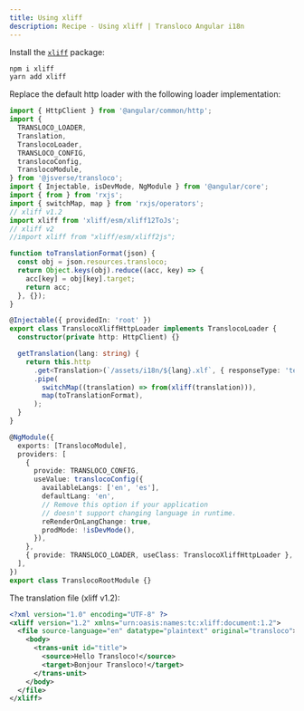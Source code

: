 ```yaml
---
title: Using xliff
description: Recipe - Using xliff | Transloco Angular i18n
---
```


Install the [`xliff`](https://www.npmjs.com/package/xliff) package:

```bash
npm i xliff
yarn add xliff
```

Replace the default http loader with the following loader implementation:

```ts title="transloco-root.module.ts"
import { HttpClient } from '@angular/common/http';
import {
  TRANSLOCO_LOADER,
  Translation,
  TranslocoLoader,
  TRANSLOCO_CONFIG,
  translocoConfig,
  TranslocoModule,
} from '@jsverse/transloco';
import { Injectable, isDevMode, NgModule } from '@angular/core';
import { from } from 'rxjs';
import { switchMap, map } from 'rxjs/operators';
// xliff v1.2
import xliff from 'xliff/esm/xliff12ToJs';
// xliff v2
//import xliff from "xliff/esm/xliff2js";

function toTranslationFormat(json) {
  const obj = json.resources.transloco;
  return Object.keys(obj).reduce((acc, key) => {
    acc[key] = obj[key].target;
    return acc;
  }, {});
}

@Injectable({ providedIn: 'root' })
export class TranslocoXliffHttpLoader implements TranslocoLoader {
  constructor(private http: HttpClient) {}

  getTranslation(lang: string) {
    return this.http
      .get<Translation>(`/assets/i18n/${lang}.xlf`, { responseType: 'text' })
      .pipe(
        switchMap((translation) => from(xliff(translation))),
        map(toTranslationFormat),
      );
  }
}

@NgModule({
  exports: [TranslocoModule],
  providers: [
    {
      provide: TRANSLOCO_CONFIG,
      useValue: translocoConfig({
        availableLangs: ['en', 'es'],
        defaultLang: 'en',
        // Remove this option if your application
        // doesn't support changing language in runtime.
        reRenderOnLangChange: true,
        prodMode: !isDevMode(),
      }),
    },
    { provide: TRANSLOCO_LOADER, useClass: TranslocoXliffHttpLoader },
  ],
})
export class TranslocoRootModule {}
```

The translation file (xliff v1.2):

```xml
<?xml version="1.0" encoding="UTF-8" ?>
<xliff version="1.2" xmlns="urn:oasis:names:tc:xliff:document:1.2">
  <file source-language="en" datatype="plaintext" original="transloco">
    <body>
      <trans-unit id="title">
        <source>Hello Transloco!</source>
        <target>Bonjour Transloco!</target>
      </trans-unit>
    </body>
  </file>
</xliff>
```
